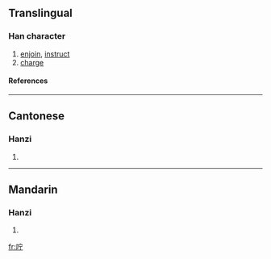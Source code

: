 {{see|嚀}}

==Translingual==
===Han character===
{{Han char|rn=30|rad=口|as=05|sn=8|four=|canj=口十一弓 (RJMN)}}
# [[enjoin]], [[instruct]]
# [[charge]]
====References====
{{Han ref|kx=0185.211|hdz=10608.100|uh=549B|ud=21659}}
----
==Cantonese==
===Hanzi===
{{yue-hanzi|jyut=|y=ning4}}
# {{defn|Cantonese}}
----
==Mandarin==
===Hanzi===
{{cmn-hanzi|tra=嚀|pin=[[níng]] ([[ning2]])|wg=ning<sup>2</sup>}}
# {{defn|Mandarin}}

[[fr:咛]]